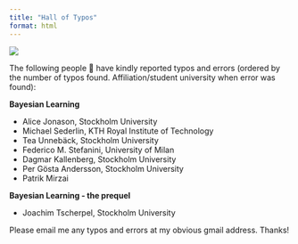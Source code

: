 ```yaml
---
title: "Hall of Typos"
format: html
---
```


![](figs/linocut_water.png)

The following people 🙏 have kindly reported typos and errors (ordered by the number of typos found. Affiliation/student university when error was found):

**Bayesian Learning**

-   Alice Jonason, Stockholm University
-   Michael Sederlin, KTH Royal Institute of Technology
-   Tea Unnebäck, Stockholm University
-   Federico M. Stefanini, University of Milan
-   Dagmar Kallenberg, Stockholm University
-   Per Gösta Andersson, Stockholm University
-   Patrik Mirzai

**Bayesian Learning - the prequel**

-   Joachim Tscherpel, Stockholm University

Please email me any typos and errors at my obvious gmail address. Thanks!
